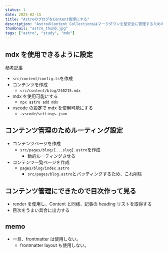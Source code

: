 ```yaml
---
status: 1
date: 2025-02-15
title: "AstroのブログをContent管理にする"
description: "AstroのContent Collectionsはマークダウンを型安全に管理するための機能です。Content Collectionsを用いたブログの構築手順をご紹介します。"
thumbnail: "astro_thumb.jpg"
tags: ["astro", "study", "mdx"]
---
```


## mdx を使用できるように設定

[参考記事](https://evoworx.dev/blog/hylx27khn/)

- `src/content/config.ts`を作成
- コンテンツを作成
  - `src/content/blog/240215.mdx`
- mdx を使用可能にする
  - `npx astro add mdx`
- vscode の設定で mdx を使用可能にする
  - `.vscode/settings.json`

## コンテンツ管理のためルーティング設定

- コンテンツページを作成
  - `src/pages/blog/[...slug].astro`を作成
    - 動的ルーティングさせる
- コンテンツ一覧ページを作成
  - `pages/blog/index.astro`
    - `src/pages/blog.astro`とバッティングするため、これ削除

## コンテンツ管理にできたので目次作って見る

- render を使用し、Content と同様、記事の heading リストを取得する
- 目次をうまい具合に出力する

## memo

- 一旦、frontmatter は使用しない。
  - frontmatter layout も使用しない。
